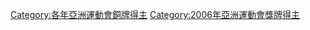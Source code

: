 {{Catnav|頁面分類|...|2006年体育|2006年亞洲運動會|2006年亞洲運動會選手}}
{{Catnav|頁面分類|...|亚洲运动会|亞洲運動會選手|2006年亞洲運動會選手}}
{{Catnav|頁面分類|...|亞洲體育|亚洲运动会|亞洲運動會獎牌得主}}
{{Catnav|頁面分類|...|亚洲运动会|2006年亞洲運動會|2006年亞洲運動會選手}}

[[Category:各年亞洲運動會銅牌得主|Category:各年亞洲運動會銅牌得主]]
[[Category:2006年亞洲運動會獎牌得主|Category:2006年亞洲運動會獎牌得主]]